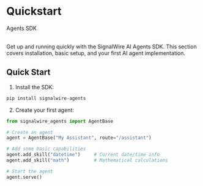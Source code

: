 # Quickstart

<Subtitle>Agents SDK</Subtitle><br/><br/>

Get up and running quickly with the SignalWire AI Agents SDK. This section covers installation, basic setup, and your first AI agent implementation.

## Quick Start

1. Install the SDK:
```bash
pip install signalwire-agents
```

2. Create your first agent:
```python
from signalwire_agents import AgentBase

# Create an agent
agent = AgentBase("My Assistant", route="/assistant")

# Add some basic capabilities
agent.add_skill("datetime")     # Current date/time info
agent.add_skill("math")         # Mathematical calculations

# Start the agent
agent.serve()
```